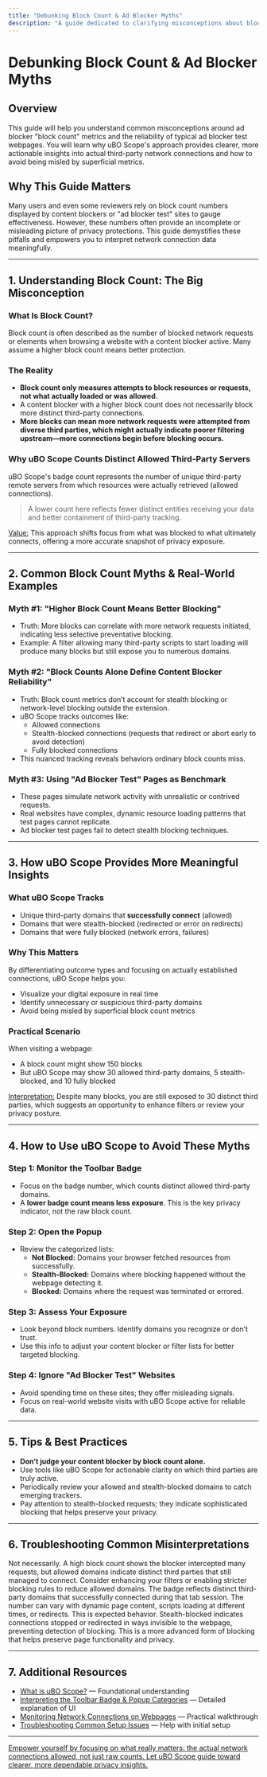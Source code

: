 ```yaml
---
title: "Debunking Block Count & Ad Blocker Myths"
description: "A guide dedicated to clarifying misconceptions about block counts and the reliability of ad blocker tests. Uses practical examples to illustrate why uBO Scope provides more meaningful insights than typical 'block count' metrics, and how to avoid misleading interpretations."
---
```


# Debunking Block Count & Ad Blocker Myths

## Overview
This guide will help you understand common misconceptions around ad blocker "block count" metrics and the reliability of typical ad blocker test webpages. You will learn why uBO Scope's approach provides clearer, more actionable insights into actual third-party network connections and how to avoid being misled by superficial metrics.

## Why This Guide Matters
Many users and even some reviewers rely on block count numbers displayed by content blockers or "ad blocker test" sites to gauge effectiveness. However, these numbers often provide an incomplete or misleading picture of privacy protections. This guide demystifies these pitfalls and empowers you to interpret network connection data meaningfully.

---

## 1. Understanding Block Count: The Big Misconception

### What Is Block Count?
Block count is often described as the number of blocked network requests or elements when browsing a website with a content blocker active. Many assume a higher block count means better protection.

### The Reality
- **Block count only measures attempts to block resources or requests, not what actually loaded or was allowed.**
- A content blocker with a higher block count does not necessarily block more distinct third-party connections.
- **More blocks can mean more network requests were attempted from diverse third parties, which might actually indicate poorer filtering upstream—more connections begin before blocking occurs.**

### Why uBO Scope Counts Distinct Allowed Third-Party Servers
uBO Scope's badge count represents the number of unique third-party remote servers from which resources were actually retrieved (allowed connections).

> A lower count here reflects fewer distinct entities receiving your data and better containment of third-party tracking.

<u>Value:</u> This approach shifts focus from what was blocked to what ultimately connects, offering a more accurate snapshot of privacy exposure.

---

## 2. Common Block Count Myths & Real-World Examples

### Myth #1: "Higher Block Count Means Better Blocking"
- Truth: More blocks can correlate with more network requests initiated, indicating less selective preventative blocking.
- Example: A filter allowing many third-party scripts to start loading will produce many blocks but still expose you to numerous domains.

### Myth #2: "Block Counts Alone Define Content Blocker Reliability"
- Truth: Block count metrics don’t account for stealth blocking or network-level blocking outside the extension.
- uBO Scope tracks outcomes like:
  - Allowed connections
  - Stealth-blocked connections (requests that redirect or abort early to avoid detection)
  - Fully blocked connections
- This nuanced tracking reveals behaviors ordinary block counts miss.

### Myth #3: Using "Ad Blocker Test" Pages as Benchmark
- These pages simulate network activity with unrealistic or contrived requests.
- Real websites have complex, dynamic resource loading patterns that test pages cannot replicate.
- Ad blocker test pages fail to detect stealth blocking techniques.

---

## 3. How uBO Scope Provides More Meaningful Insights

### What uBO Scope Tracks
- Unique third-party domains that **successfully connect** (allowed)
- Domains that were stealth-blocked (redirected or error on redirects)
- Domains that were fully blocked (network errors, failures)

### Why This Matters
By differentiating outcome types and focusing on actually established connections, uBO Scope helps you:
- Visualize your digital exposure in real time
- Identify unnecessary or suspicious third-party domains
- Avoid being misled by superficial block count metrics

### Practical Scenario
When visiting a webpage:
- A block count might show 150 blocks
- But uBO Scope may show 30 allowed third-party domains, 5 stealth-blocked, and 10 fully blocked

<u>Interpretation:</u> Despite many blocks, you are still exposed to 30 distinct third parties, which suggests an opportunity to enhance filters or review your privacy posture.

---

## 4. How to Use uBO Scope to Avoid These Myths

### Step 1: Monitor the Toolbar Badge
- Focus on the badge number, which counts distinct allowed third-party domains.
- A **lower badge count means less exposure**. This is the key privacy indicator, not the raw block count.

### Step 2: Open the Popup
- Review the categorized lists:
  - **Not Blocked:** Domains your browser fetched resources from successfully.
  - **Stealth-Blocked:** Domains where blocking happened without the webpage detecting it.
  - **Blocked:** Domains where the request was terminated or errored.

### Step 3: Assess Your Exposure
- Look beyond block numbers. Identify domains you recognize or don’t trust.
- Use this info to adjust your content blocker or filter lists for better targeted blocking.

### Step 4: Ignore "Ad Blocker Test" Websites
- Avoid spending time on these sites; they offer misleading signals.
- Focus on real-world website visits with uBO Scope active for reliable data.

---

## 5. Tips & Best Practices

- **Don’t judge your content blocker by block count alone.**
- Use tools like uBO Scope for actionable clarity on which third parties are truly active.
- Periodically review your allowed and stealth-blocked domains to catch emerging trackers.
- Pay attention to stealth-blocked requests; they indicate sophisticated blocking that helps preserve your privacy.

---

## 6. Troubleshooting Common Misinterpretations

<AccordionGroup title="Troubleshooting Block Count Confusion">
<Accordion title="I see a high block count but a high number of allowed domains too. Does this mean I'm poorly protected?">
Not necessarily. A high block count shows the blocker intercepted many requests, but allowed domains indicate distinct third parties that still managed to connect. Consider enhancing your filters or enabling stricter blocking rules to reduce allowed domains.
</Accordion>
<Accordion title="Why does the badge number change between reloads? Is this a bug?">
The badge reflects distinct third-party domains that successfully connected during that tab session. The number can vary with dynamic page content, scripts loading at different times, or redirects. This is expected behavior.
</Accordion>
<Accordion title="Some domains appear in stealth-blocked but I'm not sure what that is.">
Stealth-blocked indicates connections stopped or redirected in ways invisible to the webpage, preventing detection of blocking. This is a more advanced form of blocking that helps preserve page functionality and privacy.
</Accordion>
</AccordionGroup>

---

## 7. Additional Resources

- [What is uBO Scope?](/overview/introduction-core-value/what-is-ubo-scope) — Foundational understanding
- [Interpreting the Toolbar Badge & Popup Categories](/guides/getting-started-usage/interpreting-badge-and-popup) — Detailed explanation of UI
- [Monitoring Network Connections on Webpages](/guides/getting-started-usage/monitoring-connections) — Practical walkthrough
- [Troubleshooting Common Setup Issues](/getting-started/first-use-validation/troubleshooting-common-setup-issues) — Help with initial setup

---

<u>Empower yourself by focusing on what really matters: the actual network connections allowed, not just raw counts. Let uBO Scope guide toward clearer, more dependable privacy insights.</u>
